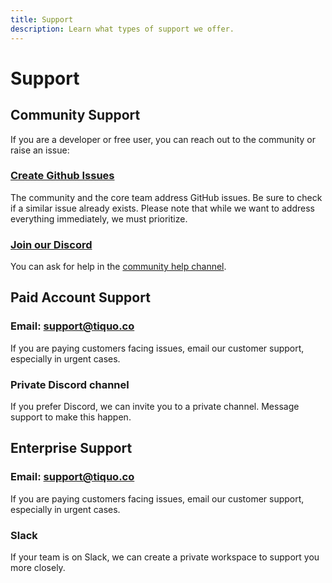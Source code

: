 ```yaml
---
title: Support
description: Learn what types of support we offer.
---
```


# Support

## Community Support

If you are a developer or free user, you can reach out to the community or raise an issue:

### [Create Github Issues](https://github.com/documenso/documenso/issues)

The community and the core team address GitHub issues. Be sure to check if a similar issue already exists. Please note that while we want to address everything immediately, we must prioritize.

### [Join our Discord](https://documen.so/discord)

You can ask for help in the [community help channel](https://discord.com/channels/1132216843537485854/1133419426524430376).

## Paid Account Support

### Email: support@tiquo.co

If you are paying customers facing issues, email our customer support, especially in urgent cases.

### Private Discord channel

If you prefer Discord, we can invite you to a private channel. Message support to make this happen.

## Enterprise Support

### Email: support@tiquo.co

If you are paying customers facing issues, email our customer support, especially in urgent cases.

### Slack

If your team is on Slack, we can create a private workspace to support you more closely.
